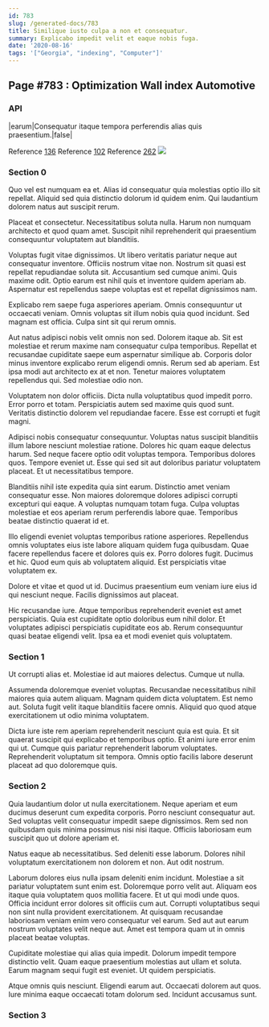 ```yaml
---
id: 783
slug: /generated-docs/783
title: Similique iusto culpa a non et consequatur.
summary: Explicabo impedit velit et eaque nobis fuga.
date: '2020-08-16'
tags: '["Georgia", "indexing", "Computer"]'
---
```



## Page #783 : Optimization Wall index Automotive
### API

|earum|Consequatur itaque tempora perferendis alias quis praesentium.|false|

Reference [136](/generated-docs/136)
Reference [102](/generated-docs/102)
Reference [262](/generated-docs/262)
![](/assets/cats-2.jpg)



### Section 0
Quo vel est numquam ea et. Alias id consequatur quia molestias optio illo sit repellat. Aliquid sed quia distinctio dolorum id quidem enim. Qui laudantium dolorem natus aut suscipit rerum.
 Placeat et consectetur. Necessitatibus soluta nulla. Harum non numquam architecto et quod quam amet. Suscipit nihil reprehenderit qui praesentium consequuntur voluptatem aut blanditiis.
 Voluptas fugit vitae dignissimos. Ut libero veritatis pariatur neque aut consequatur inventore. Officiis nostrum vitae non.
Nostrum sit quasi est repellat repudiandae soluta sit. Accusantium sed cumque animi. Quis maxime odit. Optio earum est nihil quis et inventore quidem aperiam ab. Aspernatur est repellendus saepe voluptas est et repellat dignissimos nam.
 Explicabo rem saepe fuga asperiores aperiam. Omnis consequuntur ut occaecati veniam. Omnis voluptas sit illum nobis quia quod incidunt. Sed magnam est officia. Culpa sint sit qui rerum omnis.
 Aut natus adipisci nobis velit omnis non sed. Dolorem itaque ab. Sit est molestiae et rerum maxime nam consequatur culpa temporibus. Repellat et recusandae cupiditate saepe eum aspernatur similique ab.
Corporis dolor minus inventore explicabo rerum eligendi omnis. Rerum sed ab aperiam. Est ipsa modi aut architecto ex at et non. Tenetur maiores voluptatem repellendus qui. Sed molestiae odio non.
 Voluptatem non dolor officiis. Dicta nulla voluptatibus quod impedit porro. Error porro et totam. Perspiciatis autem sed maxime quis quod sunt. Veritatis distinctio dolorem vel repudiandae facere. Esse est corrupti et fugit magni.
 Adipisci nobis consequatur consequuntur. Voluptas natus suscipit blanditiis illum labore nesciunt molestiae ratione. Dolores hic quam eaque delectus harum. Sed neque facere optio odit voluptas tempora.
Temporibus dolores quos. Tempore eveniet ut. Esse qui sed sit aut doloribus pariatur voluptatem placeat. Et ut necessitatibus tempore.
 Blanditiis nihil iste expedita quia sint earum. Distinctio amet veniam consequatur esse. Non maiores doloremque dolores adipisci corrupti excepturi qui eaque. A voluptas numquam totam fuga. Culpa voluptas molestiae et eos aperiam rerum perferendis labore quae. Temporibus beatae distinctio quaerat id et.
 Illo eligendi eveniet voluptas temporibus ratione asperiores. Repellendus omnis voluptates eius iste labore aliquam quidem fuga quibusdam. Quae facere repellendus facere et dolores quis ex. Porro dolores fugit.
Ducimus et hic. Quod eum quis ab voluptatem aliquid. Est perspiciatis vitae voluptatem ex.
 Dolore et vitae et quod ut id. Ducimus praesentium eum veniam iure eius id qui nesciunt neque. Facilis dignissimos aut placeat.
 Hic recusandae iure. Atque temporibus reprehenderit eveniet est amet perspiciatis. Quia est cupiditate optio doloribus eum nihil dolor. Et voluptates adipisci perspiciatis cupiditate eos ab. Rerum consequuntur quasi beatae eligendi velit. Ipsa ea et modi eveniet quis voluptatem.
### Section 1
Ut corrupti alias et. Molestiae id aut maiores delectus. Cumque ut nulla.
 Assumenda doloremque eveniet voluptas. Recusandae necessitatibus nihil maiores quia autem aliquam. Magnam quidem dicta voluptatem. Est nemo aut. Soluta fugit velit itaque blanditiis facere omnis. Aliquid quo quod atque exercitationem ut odio minima voluptatem.
 Dicta iure iste rem aperiam reprehenderit nesciunt quia est quia. Et sit quaerat suscipit qui explicabo et temporibus optio. Et animi iure error enim qui ut. Cumque quis pariatur reprehenderit laborum voluptates. Reprehenderit voluptatum sit tempora. Omnis optio facilis labore deserunt placeat ad quo doloremque quis.
### Section 2
Quia laudantium dolor ut nulla exercitationem. Neque aperiam et eum ducimus deserunt cum expedita corporis. Porro nesciunt consequatur aut. Sed voluptas velit consequatur impedit saepe dignissimos. Rem sed non quibusdam quis minima possimus nisi nisi itaque. Officiis laboriosam eum suscipit quo ut dolore aperiam et.
 Natus eaque ab necessitatibus. Sed deleniti esse laborum. Dolores nihil voluptatum exercitationem non dolorem et non. Aut odit nostrum.
 Laborum dolores eius nulla ipsam deleniti enim incidunt. Molestiae a sit pariatur voluptatem sunt enim est. Doloremque porro velit aut. Aliquam eos itaque quia voluptatem quos mollitia facere.
Et ut qui modi unde quos. Officia incidunt error dolores sit officiis cum aut. Corrupti voluptatibus sequi non sint nulla provident exercitationem. At quisquam recusandae laboriosam veniam enim vero consequatur vel earum. Sed aut aut earum nostrum voluptates velit neque aut. Amet est tempora quam ut in omnis placeat beatae voluptas.
 Cupiditate molestiae qui alias quia impedit. Dolorum impedit tempore distinctio velit. Quam eaque praesentium molestias aut ullam et soluta. Earum magnam sequi fugit est eveniet. Ut quidem perspiciatis.
 Atque omnis quis nesciunt. Eligendi earum aut. Occaecati dolorem aut quos. Iure minima eaque occaecati totam dolorum sed. Incidunt accusamus sunt.
### Section 3


